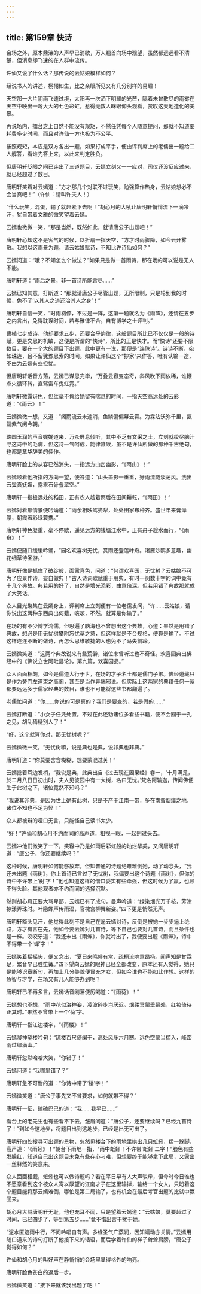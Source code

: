 ```yaml
---
---
---
```

title: 第159章 快诗
---





会场之外，原本鼎沸的人声早已消歇，万人翘首向场中观望，虽然都远远看不清楚，但消息却飞速的在人群中流传。

许仙又说了什么话？那传说的云姑娘模样如何？

经说书人的讲述，栩栩如生，比之亲眼所见又有几分别样的易趣！

天空那一大片阴雨飞速过境，太阳再一次洒下明耀的光芒，隔着未曾散尽的雨雾在天空中映出一弯大大的七色彩虹，惹得无数人眯眼仰头观看，赞叹这天地造化的美景。

再说场内，擂台之上自然不能没有规矩，不然任凭每个人随意提问，那就不知道要耗费多少时间，而且对许仙一方也极为不公平。

按照规矩，本应是双方各出一题，如果打成平手，便由评判席上的老儒出一题给二人解答，看谁先答上来，以此来判定胜负。

但唐明轩眨眼之间已连出了三道题目，云嫣立刻又一一应对，司仪还没反应过来，就已经超过了数目。

唐明轩笑着对云嫣道：“方才那几个对联不过玩笑，勉强算作热身，云姑娘想必不会当真吧！”（许仙：请叫许夫人！）

“什么玩笑，混蛋，输了就赶紧下去啊！”胡心月的大吼让唐明轩悄悄流下一滴冷汗，犹自带着文雅的微笑望着云嫣。

云嫣也微微一笑，“那是当然，既然如此，就请唐公子出题吧！”

唐明轩心知这不是客气的时候，以折扇一指天空，“方才时雨骤降，如今云开雾散。我想以这雨景为题，请云姑娘赋诗，不知比许诗仙如何？”

云嫣问道：“哦？不知怎么个做法？”如果只是做一首雨诗，那在场的可以说是无人不能。

唐明轩道：“雨后之景，非一首诗所能言尽……”

云嫣已知其意，打断道：“那就请唐公子尽管出题，无所限制，只是轮到我的时候，免不了‘以其人之道还治其人之身’！”

唐明轩自信一笑，“时雨初停，不过是一阵，这第一题就名为《雨阵》，还请在五步之内言出，免得耽误时间，若与雅律不合，自有博学之士评判。”

曹植七步成诗，他却要求五步，还要合乎韵律，这般题目所比已不仅仅是一般的诗赋，更是文思的机敏，这便是所谓的“快诗”，所比的正是快才。而“快诗”还要不限数目，要在一个大的题目下出题，此中更有一说，那便是“连珠诗”。诗诗不断，宛如珠连，且不留犹豫思索的时间。如果让许仙这个“抄家”来作答，唯有认输一途，不由为云嫣有些担忧。

但唐明轩话音方落，云嫣已谋思完毕，“万叠云容变态奇，斜风吹下雨依稀，谁鞭点火循环转，直驾雷车曳虹霓。”

唐明轩微露讶色，但丝毫不肯给她留有喘息的时间，一指天空高远处的云彩道：“《雨云》！”

云嫣微微一想，又道：“阁雨流云未速消，鱼鳞偏偏幕云霄。为霖沾沃弥千里，氤氲紫气阅今朝。”

珠圆玉润的声音娓娓道来，万众屏息倾听，其中不乏有文采之士，立刻就绞尽脑汁寻这诗中的毛病，但这诗一气呵成，韵律雅致，虽不是许仙所做的那种千古绝句，也都是章华辞美的佳作。

唐明轩脸上的从容已然消失，一指远方山峦幽影，“《雨山》！”

云嫣顺着他所指的方向一望，便答道：“山头盖影一重重，好雨漂随淡荡风。洗出云鬓真妩媚，露来石骨叠翠空。”

唐明轩一指极远处的稻田，正有农人趁着雨后在田间耕耘，“《雨田》！”

云嫣对着那情景便吟诵道：“雨余相映驾娄犁，处处田家布种齐。盛世年来膏泽厚，朝霞著彩绿蓑携。”

唐明轩神色凝重，毫不停歇，遥见远方的钱塘江水中，正有舟子趁水而行，“《雨舟》！”

云嫣便随口缓缓吟诵，“园名欢喜树无忧，赏雨还登莲叶舟。渚雁沙鸥多意趣，幽花细草待圣游。”

唐明轩像是抓住了破绽般，面露喜色，问道：“何谓欢喜园，无忧树？云姑娘不可为了应景作诗，妄自做典！”古人诗词歌赋重于用典，有时一阕数十字的词中竟有十几个典故。典若用的好了，自然是增光添彩，曲意倍深。但若用错了典故那就成了大笑话。

众人目光聚集在云嫣身上，评判席上立刻便有一位老儒发问，“许……云姑娘，请你说出这两种东西典出何籍，咳咳，不然，就算是你输了。”

在场的有不少博学鸿儒，但思遍了脑海也不曾想出这个典故，心道：果然是用错了典故，想必是用无忧树攀附忘忧草之意，但这样就是不合规格，便算是输了。不过这样连连不断的做诗，再怎么思维敏捷的人也免不了马失前蹄。

云嫣微笑道：“这两个典故说来有些荒僻，诸位未曾听过也不奇怪。欢喜园典出佛经中的《佛说立世阿毗昙论》，第九篇，欢喜园品。”

众人面面相觑，如今是儒道大行于世，在场的才子名士都是儒门子弟。佛经道藏只是作为旁门左道束之高阁，甚至是当作异端邪说。但实际上这两家的典籍任何一家都要远远多于儒家经典的数目，谁也不可能将这些书都翻遍了。

老儒忙问道：“你……你说的可是真的？我们是要查的，若是假的……”

云嫣打断道：“小女子任凭处置。不过在此还劝诸位多看些书籍，便不会囿于一孔之见，胡乱猜疑别人了！”

“好，这个就算你对，那无忧树呢？”

云嫣微微一笑，“无忧树嘛，说是典也是典，说非典也非典。”

唐明轩道：“你莫要含含糊糊，想要蒙混过关！”

云嫣捻着耳边发梢，“我说是典，此典出自《过去现在因果经》卷一，‘十月满足，於二月八日日初出时，夫人见彼园中有一大树，名曰无忧。’梵名阿输迦，传闻佛便生于此树之下，诸位竟然不知吗？”

“我说其非典，是因为世上确有此树，只是不产于江南一带，多在南蛮烟瘴之地，诸位不知也不足为怪！”

众人都被辩的哑口无言，只能怪自己读书太少。

“好！”许仙和胡心月不约而同的高声道，相视一眼，一起别过头去。

云嫣冲他们微笑了一下，笑容中乃是如雨后彩虹般的灿烂华美，又问唐明轩道：“唐公子，你还要继续吗？”

这种时候，唐明轩如何能够放弃，但知普通的诗题绝难难倒她，动了动念头，“我还未出题《雨树》，你上首诗已言过了无忧树，我偏要出这个诗题《雨树》，但你的诗中不许带上‘树’字！”他也知道这样的借口委实有些牵强，但这时候为了赢，也顾不得头脸。其他观者亦不约而同的选择沉默。

然则胡心月正要大骂卑鄙，云嫣已有了成句，曼声吟道：“绿染烟光万千枝，芳津掠漾弄珠时。叶隐蝉声传雨湿，官槐宫柳舞新姿。”四下更是悄然无声。

唐明轩额头见汗，他觉得此刻不是自己在逼云嫣对诗，反倒是被她一步步逼上绝路，方才有言在先，他如今要云嫣对几首诗，等下自己也要对几首诗，而且条件也是一样。咬咬牙道：“我还未出《雨蝉》，你就吟出了，我便要出题《雨蝉》，诗中不得带一个‘蝉’字！”

云嫣笑着摇摇头，便又念出，“夏日来鸣候有常，疏桐流响意昂扬。闻声知是甘霖足，繁音早已胜笙簧。”四下望向云嫣的眼神已经全都改变，原本还有人觉得，她只是能够识章断句，再加上几分美貌便冒充才女，但如今谁也不能如此作想。这样的急智与才学，在场又有几人能够办到呢？

唐明轩已不再多言，云嫣话音刚落便厉喝道：“《雨荷》！”

云嫣想也不想，“雨中花似洛神姿，凌波碎步岂厌迟。烟缕冥蒙垂幕处，红妆倚待正其时。”果然不曾带上一个‘荷’字。

唐明轩一指江边楼宇，“《雨楼》！”

云嫣凝神望楼吟句：“琼楼百尺倚阑干，高处风多六月寒。远色空蒙当槛入，峰峦雨过绿满山。”

唐明轩忽然哈哈大笑，“你错了！”

云嫣问道：“我哪里错了？”

唐明轩急不可耐的道：“你诗中带了‘楼’字！”

云嫣微笑道：“唐公子事先又不曾要求，如何就带不得？”

唐明轩一怔，磕磕巴巴的道：“我……我早已……”

看台上的老先生也有些看不下去，皱眉问道：“唐公子，还要继续吗？已经九首诗了！”到如今这地步，将题目出到这地步，已经是出无可出了。

唐明轩四处搜寻可出题的景物，忽然见楼台下的雨地里拱出几只蚯蚓，猛一跺脚，高声道：“《雨蚓》！”朝台下雨地一指，“雨中蚯蚓！不许带‘蚯蚓’二字！”脸色有些发臊红，知道自己出这题目未免有些存心刁难，但想要终于能够拿下此局，又露出一丝释然的笑意来。

众人面面相觑，蚯蚓也可以做诗题吗？若在平日早有人大声驳斥，但今时今日谁也不愿意看到这个被众人寄以厚望的江南才子在这里输掉，输给一个女人，只盼着这个题目能将那云嫣难倒，哪怕是第二局输了，也有机会在最后考官出题的比试中赢回来。

胡心月大骂唐明轩无耻，他也充耳不闻，只是望着云嫣道：“云姑娘，莫要超过了时间，已经四步了，等到第五步……”竟不惜出言干扰于她。

“泥水匿迹雨中行，不问吟唱自有声。多缘圣气广蒸润，因知蠕动亦关情。”云嫣用随口道来的诗句打断了他接下来的话语，而后学着许仙的样子耸耸肩膀，“唐公子觉得如何？”

许仙和胡心月的叫好声在静悄悄的会场里显得格外的响亮。

唐明轩脸色苍白的退后一步。

云嫣微笑道：“接下来就该我出题了吧！”